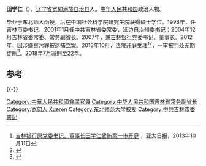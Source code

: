 '''田学仁'''（{{bd|1947年|3月18日|}}），[[辽宁省|辽宁省]][[宽甸满族自治县|宽甸满族自治县]]人。[[中华人民共和国|中华人民共和国]]政治人物。

毕业于东北师大函授，后在中国社会科学院研究生院获得硕士学位。1998年，任吉林市委书记。2001年1月任中共吉林省委常委，延边自治州委书记；2004年12月吉林省委常委、常务副省长。2007年，兼[[吉林银行|吉林银行]]党委书记、董事长。2012年，因涉嫌贪污罪被逮捕立案。2013年10月，法院开庭受理<ref>[http://www.apdnews.com/news/36756.html 吉林银行原党委书记、董事长田学仁受贿案一审开庭] {{webarchive|url=https://web.archive.org/web/20131203031827/http://www.apdnews.com/news/36756.html |date=2013-12-03 }}，亚太日报，2013年10月11日</ref><ref>{{cite news|title=吉林银行原董事长田学仁受贿案今开审 受贿近2000万|url=http://kuaixun.stcn.com/2013/1010/10803114.shtml|accessdate=2013-10-10|newspaper=和讯网|date=2013-10-10|deadurl=yes|archiveurl=https://web.archive.org/web/20131203021937/http://kuaixun.stcn.com/2013/1010/10803114.shtml|archivedate=2013-12-03}}</ref>，一审被判处无期徒刑<ref>{{cite news|title=吉林省原常务副省长田学仁犯受贿罪一审被判无期|url=http://www.mos.gov.cn/ajcc/201311/t20131101_12583.html|accessdate=2013-11-30|newspaper=中共中央纪律检查委员会 中华人民共和国监察部|archive-url=https://web.archive.org/web/20131203003118/http://www.mos.gov.cn/ajcc/201311/t20131101_12583.html|archive-date=2013-12-03|dead-url=yes}}</ref>。2018年7月减刑至22年。

==参考==
{{reflist}}

{{-}}
{{start box}}
{{s-ppo}}
{{s-before|[[赵家治|赵家治]]}}
{{s-title|[[中国共产党吉林市委员会|中国共产党吉林市委员会]]书记|1998年2月－2001年1月}}
{{s-after|[[王照环|王照环]]}}
{{s-before|[[王儒林|王儒林]]}}
{{s-title|[[中国共产党延边朝鲜族自治州委员会|中国共产党延边朝鲜族自治州委员会]]书记|2001年1月－2004年12月}}
{{s-after|[[邓凯|邓凯]]}}
{{end box}}

{{中国政治人物小作品}}

{{DEFAULTSORT:Tián Xuérén}}
[[Category:中華人民共和國貪腐官員|Category:中華人民共和國貪腐官員]]
[[Category:中华人民共和国吉林省常务副省长|Category:中华人民共和国吉林省常务副省长]]
[[Category:宽甸人|Category:宽甸人]]
[[Category:田姓|Xueren]]
[[Category:东北师范大学校友|Category:东北师范大学校友]]
[[Category:中共吉林市委書記|Category:中共吉林市委書記]]